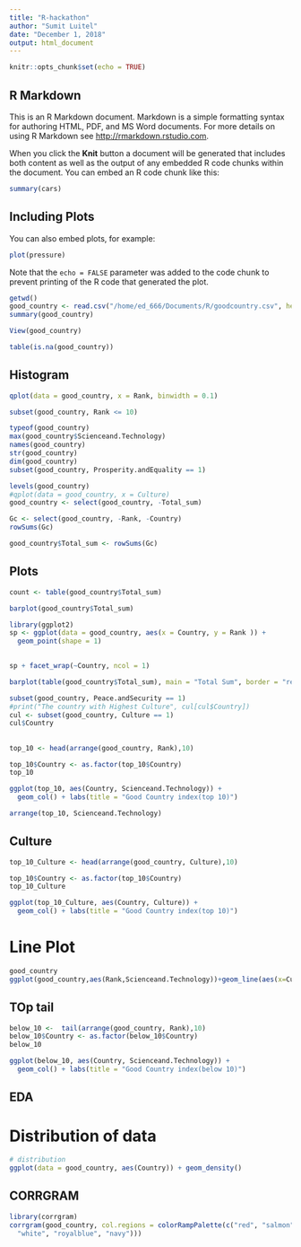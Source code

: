 ```yaml
---
title: "R-hackathon"
author: "Sumit Luitel"
date: "December 1, 2018"
output: html_document
---
```


```r
knitr::opts_chunk$set(echo = TRUE)
```

## R Markdown

This is an R Markdown document. Markdown is a simple formatting syntax for authoring HTML, PDF, and MS Word documents. For more details on using R Markdown see <http://rmarkdown.rstudio.com>.

When you click the **Knit** button a document will be generated that includes both content as well as the output of any embedded R code chunks within the document. You can embed an R code chunk like this:

```r
summary(cars)
```

## Including Plots

You can also embed plots, for example:

```r
plot(pressure)
```

Note that the `echo = FALSE` parameter was added to the code chunk to prevent printing of the R code that generated the plot.
```r
getwd()
good_country <- read.csv("/home/ed_666/Documents/R/goodcountry.csv", header = TRUE)
summary(good_country)
```
```r
View(good_country)
```
```r
table(is.na(good_country))
```
## Histogram
```r
qplot(data = good_country, x = Rank, binwidth = 0.1)
```
```r
subset(good_country, Rank <= 10)
```
```r
typeof(good_country)
max(good_country$Scienceand.Technology)
names(good_country)
str(good_country)
dim(good_country)
subset(good_country, Prosperity.andEquality == 1)
```

```r
levels(good_country)
#qplot(data = good_country, x = Culture)
good_country <- select(good_country, -Total_sum)

```
```r
Gc <- select(good_country, -Rank, -Country)
rowSums(Gc)

```

```r
good_country$Total_sum <- rowSums(Gc)
```
## Plots

```r
count <- table(good_country$Total_sum)
```
```r
barplot(good_country$Total_sum)
```

```r
library(ggplot2)
sp <- ggplot(data = good_country, aes(x = Country, y = Rank )) + 
  geom_point(shape = 1)
  
```
```r
sp + facet_wrap(~Country, ncol = 1)
```
```r
barplot(table(good_country$Total_sum), main = "Total Sum", border = "red", density = 10)
```

```r
subset(good_country, Peace.andSecurity == 1)
#print("The country with Highest Culture", cul[cul$Country])
cul <- subset(good_country, Culture == 1)
cul$Country
```
##
```r
top_10 <- head(arrange(good_country, Rank),10)

top_10$Country <- as.factor(top_10$Country)
top_10
```


```r
ggplot(top_10, aes(Country, Scienceand.Technology)) + 
  geom_col() + labs(title = "Good Country index(top 10)")
```
```r
arrange(top_10, Scienceand.Technology)
```
## Culture
```r
top_10_Culture <- head(arrange(good_country, Culture),10)

top_10$Country <- as.factor(top_10$Country)
top_10_Culture

```

```r
ggplot(top_10_Culture, aes(Country, Culture)) + 
  geom_col() + labs(title = "Good Country index(top 10)")
```
# Line Plot
```r
good_country
ggplot(good_country,aes(Rank,Scienceand.Technology))+geom_line(aes(x=Culture,y=Scienceand.Technology,color="red"))+theme_classic()

```


## TOp tail
```r
below_10 <-  tail(arrange(good_country, Rank),10)
below_10$Country <- as.factor(below_10$Country)
below_10

```
```r
ggplot(below_10, aes(Country, Scienceand.Technology)) + 
  geom_col() + labs(title = "Good Country index(below 10)")
```
## EDA
# Distribution of data
```r
# distribution
ggplot(data = good_country, aes(Country)) + geom_density()
```






## CORRGRAM
```r
library(corrgram)
corrgram(good_country, col.regions = colorRampPalette(c("red", "salmon",
  "white", "royalblue", "navy")))
```

